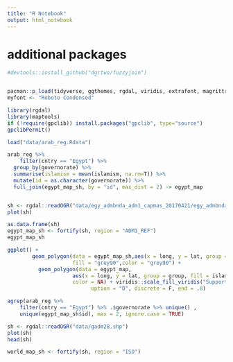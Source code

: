 ```yaml
---
title: "R Notebook"
output: html_notebook
---
```


# additional packages

```r
#devtools::install_github("dgrtwo/fuzzyjoin")


pacman::p_load(tidyverse, ggthemes, rgdal, viridis, extrafont, magrittr, readxl, fuzzyjoin)
myfont <- "Roboto Condensed"

library(rgdal)
library(maptools)
if (!require(gpclib)) install.packages("gpclib", type="source")
gpclibPermit()

load("data/arab_reg.Rdata")
``` 

```r
arab_reg %>% 
    filter(cntry == "Egypt") %>% 
  group_by(governorate) %>% 
  summarise(islamism = mean(islamism, na.rm=T)) %>% 
  mutate(id = as.character(governorate)) %>%
  full_join(egypt_map_sh, by = "id", max_dist = 2) -> egypt_map


sh <- rgdal::readOGR("data/egy_admbnda_adm1_capmas_20170421/egy_admbnda_adm1_capmas_20170421.shp")
plot(sh)

as.data.frame(sh)
egypt_map_sh <- fortify(sh, region = "ADM1_REF")
egypt_map_sh

ggplot() +
        geom_polygon(data = egypt_map_sh,aes(x = long, y = lat, group = group),
                     fill = "grey90",color = "grey90") +
          geom_polygon(data = egypt_map, 
                     aes(x = long, y = lat, group = group, fill = islamism),
                     color = NA) + viridis::scale_fill_viridis("Support in %", 
                           option = "D", discrete = F, end = .8)

agrep(arab_reg %>% 
    filter(cntry == "Egypt") %>% .$governorate %>% unique() , 
    unique(egypt_map_sh$id), max = 2, ignore.case = TRUE)
```

```r
sh <- rgdal::readOGR("data/gadm28.shp")
plot(sh)
head(sh)

world_map_sh <- fortify(sh, region = "ISO")
```


